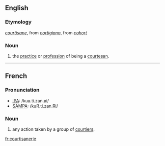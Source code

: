 ==English==
===Etymology===
{{F.}} ''[[courtisane]]'', from {{It.}} ''[[cortigiana]]'', from {{L.}} ''[[cohort]]''

===Noun===
# the [[practice]] or [[profession]] of being a [[courtesan]]. 

----

==French==

===Pronunciation===
*[[w:IPA|IPA]]: /kuʁ.ti.zan.ʁi/
*[[w:SAMPA|SAMPA]]: /kuR.ti.zan.Ri/

===Noun===
# any action taken by a group of [[courtier]]s.

[[fr:courtisanerie]]